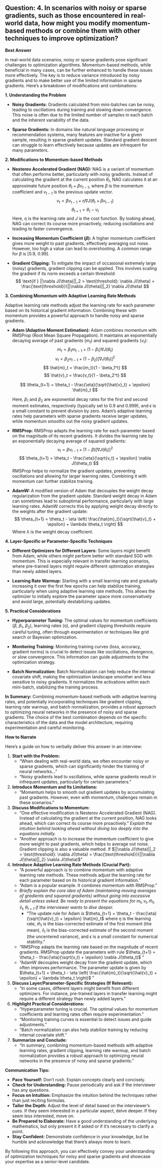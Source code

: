 ## Question: 4. In scenarios with noisy or sparse gradients, such as those encountered in real-world data, how might you modify momentum-based methods or combine them with other techniques to improve optimization?

**Best Answer**

In real-world data scenarios, noisy or sparse gradients pose significant challenges to optimization algorithms. Momentum-based methods, while beneficial in many cases, can be further enhanced to handle these issues more effectively. The key is to reduce variance introduced by noisy gradients and to make better use of the limited information in sparse gradients. Here's a breakdown of modifications and combinations:

**1. Understanding the Problem**

*   **Noisy Gradients:**  Gradients calculated from mini-batches can be noisy, leading to oscillations during training and slowing down convergence. This noise is often due to the limited number of samples in each batch and the inherent variability of the data.

*   **Sparse Gradients:**  In domains like natural language processing or recommendation systems, many features are inactive for a given sample, resulting in sparse gradient updates.  Standard gradient descent can struggle to learn effectively because updates are infrequent for many parameters.

**2. Modifications to Momentum-based Methods**

*   **Nesterov Accelerated Gradient (NAG):** NAG is a variant of momentum that often performs better, particularly with noisy gradients. Instead of calculating the gradient at the current position $\theta_t$, NAG calculates it at an approximate future position $\theta_t + \beta v_{t-1}$, where $\beta$ is the momentum coefficient and $v_{t-1}$ is the previous update vector.
    $$
    v_t = \beta v_{t-1} + \eta \nabla J(\theta_t + \beta v_{t-1})
    $$
    $$
    \theta_{t+1} = \theta_t - v_t
    $$
    Here, $\eta$ is the learning rate and $J$ is the cost function. By looking ahead, NAG can correct its course more proactively, reducing oscillations and leading to faster convergence.

*   **Increasing Momentum Coefficient ($\beta$):**  A higher momentum coefficient gives more weight to past gradients, effectively averaging out noise. However, too high a value can lead to overshooting.  A common range for $\beta$ is [0.9, 0.99].

*   **Gradient Clipping:** To mitigate the impact of occasional extremely large (noisy) gradients, gradient clipping can be applied. This involves scaling the gradient if its norm exceeds a certain threshold:
    $$
    \text{if } ||\nabla J(\theta)||_2 > \text{threshold}:  \nabla J(\theta) = \frac{\text{threshold}}{||\nabla J(\theta)||_2} \nabla J(\theta)
    $$

**3. Combining Momentum with Adaptive Learning Rate Methods**

Adaptive learning rate methods adjust the learning rate for each parameter based on its historical gradient information. Combining these with momentum provides a powerful approach to handle noisy and sparse gradients.

*   **Adam (Adaptive Moment Estimation):** Adam combines momentum with RMSProp (Root Mean Square Propagation). It maintains an exponentially decaying average of past gradients ($m_t$) and squared gradients ($v_t$):
    $$
    m_t = \beta_1 m_{t-1} + (1 - \beta_1) \nabla J(\theta_t)
    $$
    $$
    v_t = \beta_2 v_{t-1} + (1 - \beta_2) [\nabla J(\theta_t)]^2
    $$
    $$
    \hat{m}_t = \frac{m_t}{1 - \beta_1^t}
    $$
     $$
    \hat{v}_t = \frac{v_t}{1 - \beta_2^t}
    $$

    $$
    \theta_{t+1} = \theta_t - \frac{\eta}{\sqrt{\hat{v}_t} + \epsilon} \hat{m}_t
    $$

    Here, $\beta_1$ and $\beta_2$ are exponential decay rates for the first and second moment estimates, respectively (typically set to 0.9 and 0.999), and $\epsilon$ is a small constant to prevent division by zero. Adam's adaptive learning rates help parameters with sparse gradients receive larger updates, while momentum smooths out the noisy gradient updates.

*   **RMSProp:** RMSProp adapts the learning rate for each parameter based on the magnitude of its recent gradients.  It divides the learning rate by an exponentially decaying average of squared gradients:
    $$
    v_t = \beta v_{t-1} + (1 - \beta) [\nabla J(\theta_t)]^2
    $$
    $$
    \theta_{t+1} = \theta_t - \frac{\eta}{\sqrt{v_t} + \epsilon} \nabla J(\theta_t)
    $$
    RMSProp helps to normalize the gradient updates, preventing oscillations and allowing for larger learning rates. Combining it with momentum can further stabilize training.

*   **AdamW:** A modified version of Adam that decouples the weight decay regularization from the gradient update. Standard weight decay in Adam can sometimes lead to suboptimal performance, particularly with large learning rates. AdamW corrects this by applying weight decay directly to the weights after the gradient update:
        $$
        \theta_{t+1} = \theta_t - \eta \left( \frac{\hat{m}_t}{\sqrt{\hat{v}_t} + \epsilon} + \lambda \theta_t \right)
        $$
    Where $\lambda$ is the weight decay coefficient.

**4.  Layer-Specific or Parameter-Specific Techniques**

*   **Different Optimizers for Different Layers:** Some layers might benefit from Adam, while others might perform better with standard SGD with momentum. This is especially relevant in transfer learning scenarios, where pre-trained layers might require different optimization strategies than newly added layers.

*   **Learning Rate Warmup:** Starting with a small learning rate and gradually increasing it over the first few epochs can help stabilize training, particularly when using adaptive learning rate methods. This allows the optimizer to initially explore the parameter space more conservatively and avoid large, potentially destabilizing updates.

**5. Practical Considerations**

*   **Hyperparameter Tuning:**  The optimal values for momentum coefficients ($\beta$, $\beta_1$, $\beta_2$), learning rates ($\eta$), and gradient clipping thresholds require careful tuning, often through experimentation or techniques like grid search or Bayesian optimization.

*   **Monitoring Training:**  Monitoring training curves (loss, accuracy, gradient norms) is crucial to detect issues like oscillations, divergence, or slow convergence. This information can guide adjustments to the optimization strategy.

*   **Batch Normalization:**  Batch Normalization can help reduce the internal covariate shift, making the optimization landscape smoother and less sensitive to noisy gradients. It normalizes the activations within each mini-batch, stabilizing the training process.

**In Summary:**  Combining momentum-based methods with adaptive learning rates, and potentially incorporating techniques like gradient clipping, learning rate warmup, and batch normalization, provides a robust approach to optimizing neural networks in the presence of noisy and sparse gradients. The choice of the best combination depends on the specific characteristics of the data and the model architecture, requiring experimentation and careful monitoring.

**How to Narrate**

Here's a guide on how to verbally deliver this answer in an interview:

1.  **Start with the Problem:**
    *   "When dealing with real-world data, we often encounter noisy or sparse gradients, which can significantly hinder the training of neural networks..."
    *   "Noisy gradients lead to oscillations, while sparse gradients result in infrequent updates, particularly for certain parameters."

2.  **Introduce Momentum and Its Limitations:**
    *   "Momentum helps to smooth out gradient updates by accumulating past gradients. However, even with momentum, challenges remain in these scenarios."

3.  **Discuss Modifications to Momentum:**
    *   "One effective modification is Nesterov Accelerated Gradient (NAG). Instead of calculating the gradient at the current position, NAG looks ahead, which can correct its course more proactively."  *Explain the intuition behind looking ahead without diving too deeply into the equations initially.*
    *   "Another approach is to increase the momentum coefficient to give more weight to past gradients, which helps to average out noise. Gradient clipping is also a valuable method. If $||\nabla J(\theta)||_2 > \text{threshold}:  \nabla J(\theta) = \frac{\text{threshold}}{||\nabla J(\theta)||_2} \nabla J(\theta)$"

4.  **Introduce Adaptive Learning Rate Methods (Crucial Part):**
    *   "A powerful approach is to combine momentum with adaptive learning rate methods. These methods adjust the learning rate for each parameter based on its historical gradient information."
    *   "Adam is a popular example.  It combines momentum with RMSProp."
    *   *Briefly explain the core idea of Adam (maintaining moving averages of gradients and squared gradients) without going into excessive detail unless asked. Be ready to present the equations for $m_t, v_t, \hat{m}_t, \hat{v}_t, \theta_{t+1}$ if the interviewer wants to dive deeper.*
        *   "The update rule for Adam is <equation>$\theta_{t+1} = \theta_t - \frac{\eta}{\sqrt{\hat{v}_t} + \epsilon} \hat{m}_t$</equation> where $\eta$ is the learning rate, $\hat{m}_t$ is the bias-corrected estimate of the first moment (the mean), $\hat{v}_t$ is the bias-corrected estimate of the second moment (the uncentered variance), and $\epsilon$ is a small constant for numerical stability."
    *   "RMSProp adapts the learning rate based on the magnitude of recent gradients. RMSProp update the parameters with rule <equation>$\theta_{t+1} = \theta_t - \frac{\eta}{\sqrt{v_t} + \epsilon} \nabla J(\theta_t)$</equation>"
    *   "AdamW decouples weight decay from the gradient update, which often improves performance. The parameter update is given by <equation>$\theta_{t+1} = \theta_t - \eta \left( \frac{\hat{m}_t}{\sqrt{\hat{v}_t} + \epsilon} + \lambda \theta_t \right)$</equation>"

5.  **Discuss Layer/Parameter-Specific Strategies (If Relevant):**
    *   "In some cases, different layers might benefit from different optimizers. For instance, pre-trained layers in transfer learning might require a different strategy than newly added layers."

6.  **Highlight Practical Considerations:**
    *   "Hyperparameter tuning is crucial. The optimal values for momentum coefficients and learning rates often require experimentation."
    *   "Monitoring training curves is essential to detect issues and guide adjustments."
    *   "Batch normalization can also help stabilize training by reducing internal covariate shift."

7.  **Summarize and Conclude:**
    *   "In summary, combining momentum-based methods with adaptive learning rates, gradient clipping, learning rate warmup, and batch normalization provides a robust approach to optimizing neural networks in the presence of noisy and sparse gradients."

**Communication Tips:**

*   **Pace Yourself:** Don't rush. Explain concepts clearly and concisely.
*   **Check for Understanding:** Pause periodically and ask if the interviewer has any questions.
*   **Focus on Intuition:** Emphasize the intuition behind the techniques rather than just reciting formulas.
*   **Tailor the Depth:** Adjust the level of detail based on the interviewer's cues. If they seem interested in a particular aspect, delve deeper. If they seem less interested, move on.
*   **Be Prepared to Elaborate:** Have a good understanding of the underlying mathematics, but only present it if asked or if it's necessary to clarify a point.
*   **Stay Confident:** Demonstrate confidence in your knowledge, but be humble and acknowledge that there's always more to learn.

By following this approach, you can effectively convey your understanding of optimization techniques for noisy and sparse gradients and showcase your expertise as a senior-level candidate.
